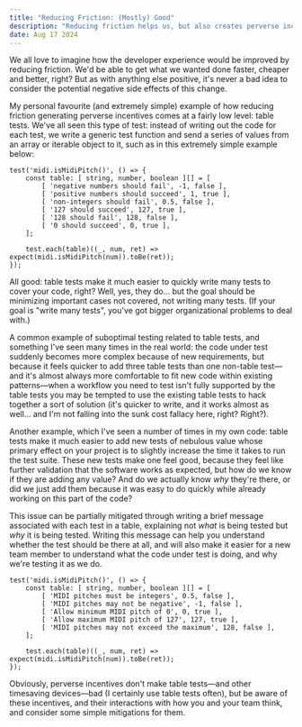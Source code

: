 ```yaml
---
title: "Reducing Friction: (Mostly) Good"
description: "Reducing friction helps us, but also creates perverse incentives"
date: Aug 17 2024
---
```


We all love to imagine how the developer experience would be improved by reducing friction. We'd be able to get what we wanted done faster, cheaper and better, right?
But as with anything else positive, it's never a bad idea to consider the potential negative side effects of this change.

My personal favourite (and extremely simple) example of how reducing friction generating perverse incentives comes at a fairly low level: table tests.
We've all seen this type of test: instead of writing out the code for each test, we write a generic test function and send a series of values from an array or iterable object to it, such as in this extremely simple example below:

```
test('midi.isMidiPitch()', () => {
    const table: [ string, number, boolean ][] = [
        [ 'negative numbers should fail', -1, false ],
        [ 'positive numbers should succeed', 1, true ],
        [ 'non-integers should fail', 0.5, false ],
        [ '127 should succeed', 127, true ],
        [ '128 should fail', 128, false ],
        [ '0 should succeed', 0, true ],
    ];

    test.each(table)((_, num, ret) => expect(midi.isMidiPitch(num)).toBe(ret));
});
```

All good: table tests make it much easier to quickly write many tests to cover your code, right?
Well, yes, they do... but the goal should be minimizing important cases not covered, not writing many tests. (If your goal is "write many tests", you've got bigger organizational problems to deal with.) 

A common example of suboptimal testing related to table tests, and something I've seen many times in the real world: the code under test suddenly becomes more complex because of new requirements, but because it feels quicker to add three table tests than one non-table test&mdash;and it's almost always more comfortable to fit new code within existing patterns&mdash;when a workflow you need to test isn't fully supported by the table tests you may be tempted to use the existing table tests to hack together a sort of solution (it's quicker to write, and it works almost as well... and I'm not falling into the sunk cost fallacy here, right? Right?).

Another example, which I've seen a number of times in my own code: table tests make it much easier to add new tests of nebulous value whose primary effect on your project is to slightly increase the time it takes to run the test suite.
These new tests make one feel good, because they feel like further validation that the software works as expected, but how do we know if they are adding any value?
And do we actually know _why_ they're there, or did we just add them because it was easy to do quickly while already working on this part of the code?

This issue can be partially mitigated through writing a brief message associated with each test in a table, explaining not _what_ is being tested but _why_ it is being tested.
Writing this message can help you understand whether the test should be there at all, and will also make it easier for a new team member to understand what the code under test is doing, and why we're testing it as we do.

```
test('midi.isMidiPitch()', () => {
    const table: [ string, number, boolean ][] = [
        [ 'MIDI pitches must be integers', 0.5, false ],
        [ 'MIDI pitches may not be negative', -1, false ],
        [ 'Allow minimum MIDI pitch of 0', 0, true ],
        [ 'Allow maximum MIDI pitch of 127', 127, true ],
        [ 'MIDI pitches may not exceed the maximum', 128, false ],
    ];

    test.each(table)((_, num, ret) => expect(midi.isMidiPitch(num)).toBe(ret));
});
```

Obviously, perverse incentives don't make table tests&mdash;and other timesaving devices&mdash;bad (I certainly use table tests often), but be aware of these incentives, and their interactions with how you and your team think, and consider some simple mitigations for them.
